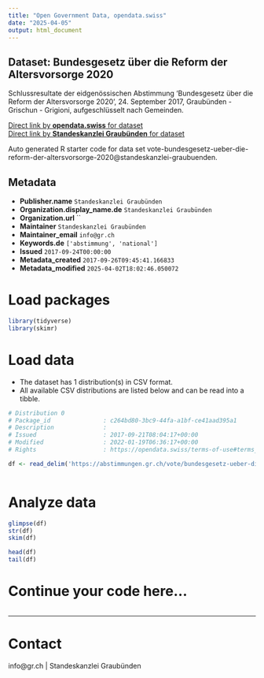 ```yaml
---
title: "Open Government Data, opendata.swiss"
date: "2025-04-05"
output: html_document
---
```


## Dataset: Bundesgesetz über die Reform der Altersvorsorge 2020

Schlussresultate der eidgenössischen Abstimmung 'Bundesgesetz über die Reform der Altersvorsorge 2020', 24. September 2017, Graubünden - Grischun - Grigioni, aufgeschlüsselt nach Gemeinden.

[Direct link by **opendata.swiss** for dataset](https://opendata.swiss/de/dataset/bundesgesetz-uber-die-reform-der-altersvorsorge-2020)<br>
[Direct link by **Standeskanzlei Graubünden** for dataset](https://abstimmungen.gr.ch/vote/bundesgesetz-ueber-die-reform-der-altersvorsorge-2020/data)

Auto generated R starter code for data set vote-bundesgesetz-ueber-die-reform-der-altersvorsorge-2020@standeskanzlei-graubuenden.

## Metadata

- **Publisher.name** `Standeskanzlei Graubünden`
- **Organization.display_name.de** `Standeskanzlei Graubünden`
- **Organization.url** ``
- **Maintainer** `Standeskanzlei Graubünden`
- **Maintainer_email** `info@gr.ch`
- **Keywords.de** `['abstimmung', 'national']`
- **Issued** `2017-09-24T00:00:00`
- **Metadata_created** `2017-09-26T09:45:41.166833`
- **Metadata_modified** `2025-04-02T18:02:46.050072`


# Load packages

```r

library(tidyverse)
library(skimr)

```

# Load data

-   The dataset has 1 distribution(s) in CSV format.
-   All available CSV distributions are listed below and can be read into a tibble.

```r

# Distribution 0
# Package_id               : c264bd80-3bc9-44fa-a1bf-ce41aad395a1
# Description              : 
# Issued                   : 2017-09-21T08:04:17+00:00
# Modified                 : 2022-01-19T06:36:17+00:00
# Rights                   : https://opendata.swiss/terms-of-use#terms_by

df <- read_delim('https://abstimmungen.gr.ch/vote/bundesgesetz-ueber-die-reform-der-altersvorsorge-2020/data-csv')



```

# Analyze data

```r

glimpse(df)
str(df)
skim(df)

head(df)
tail(df)

```

# Continue your code here...

```r

```

------------------------------------------------------------------------

# Contact

info@gr.ch | Standeskanzlei Graubünden
